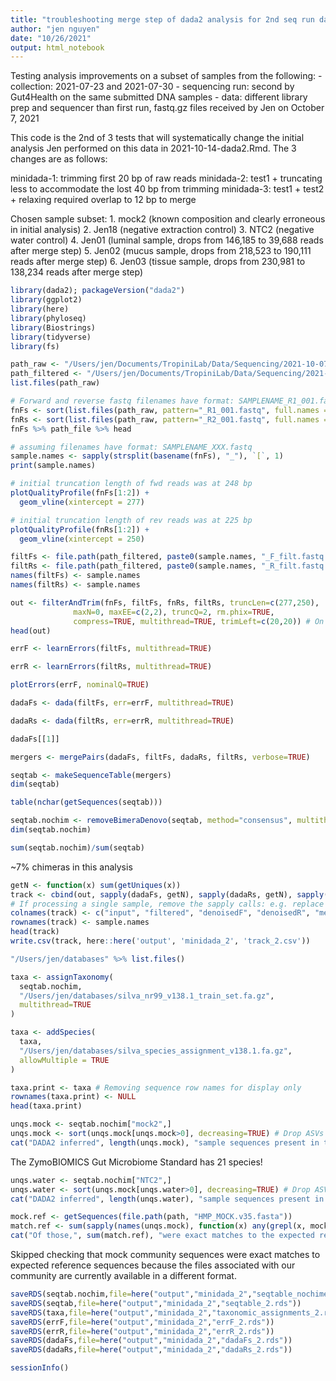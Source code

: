 ```yaml
---
title: "troubleshooting merge step of dada2 analysis for 2nd seq run data"
author: "jen nguyen"
date: "10/26/2021"
output: html_notebook
---
```


Testing analysis improvements on a subset of samples from the following:
- collection: 2021-07-23 and 2021-07-30 
- sequencing run: second by Gut4Health on the same submitted DNA samples
- data: different library prep and sequencer than first run, fastq.gz files received by Jen on October 7, 2021


This code is the 2nd of 3 tests that will systematically change the initial analysis Jen performed on this data in 2021-10-14-dada2.Rmd. The 3 changes are as follows:
  
  minidada-1: trimming first 20 bp of raw reads
  minidada-2: test1 + truncating less to accommodate the lost 40 bp from trimming
  minidada-3: test1 + test2 + relaxing required overlap to 12 bp to merge


Chosen sample subset:
  1. mock2 (known composition and clearly erroneous in initial analysis)
  2. Jen18 (negative extraction control)
  3. NTC2  (negative water control)
  4. Jen01 (luminal sample, drops from 146,185 to 39,688 reads after merge step)
  5. Jen02 (mucus sample, drops from 218,523 to 190,111 reads after merge step)
  6. Jen03 (tissue sample, drops from 230,981 to 138,234 reads after merge step)
  

```r
library(dada2); packageVersion("dada2")
library(ggplot2)
library(here)
library(phyloseq)
library(Biostrings)
library(tidyverse)
library(fs)
```

```r
path_raw <- "/Users/jen/Documents/TropiniLab/Data/Sequencing/2021-10-07/testset/raw"
path_filtered <- "/Users/jen/Documents/TropiniLab/Data/Sequencing/2021-10-07/testset/filtered_2"
list.files(path_raw)
```

```r
# Forward and reverse fastq filenames have format: SAMPLENAME_R1_001.fastq and SAMPLENAME_R2_001.fastq
fnFs <- sort(list.files(path_raw, pattern="_R1_001.fastq", full.names = TRUE))
fnRs <- sort(list.files(path_raw, pattern="_R2_001.fastq", full.names = TRUE))
fnFs %>% path_file %>% head
```

```r
# assuming filenames have format: SAMPLENAME_XXX.fastq
sample.names <- sapply(strsplit(basename(fnFs), "_"), `[`, 1)
print(sample.names)
```

```r
# initial truncation length of fwd reads was at 248 bp
plotQualityProfile(fnFs[1:2]) +
  geom_vline(xintercept = 277)
```
```r
# initial truncation length of rev reads was at 225 bp
plotQualityProfile(fnRs[1:2]) +
  geom_vline(xintercept = 250)
```

```r
filtFs <- file.path(path_filtered, paste0(sample.names, "_F_filt.fastq.gz"))
filtRs <- file.path(path_filtered, paste0(sample.names, "_R_filt.fastq.gz"))
names(filtFs) <- sample.names
names(filtRs) <- sample.names
```

```r
out <- filterAndTrim(fnFs, filtFs, fnRs, filtRs, truncLen=c(277,250),
              maxN=0, maxEE=c(2,2), truncQ=2, rm.phix=TRUE,
              compress=TRUE, multithread=TRUE, trimLeft=c(20,20)) # On Windows set multithread=FALSE
head(out)
```

```r
errF <- learnErrors(filtFs, multithread=TRUE)
```
```r
errR <- learnErrors(filtRs, multithread=TRUE)
```


```r
plotErrors(errF, nominalQ=TRUE)
```


```r
dadaFs <- dada(filtFs, err=errF, multithread=TRUE)
```

```r
dadaRs <- dada(filtRs, err=errR, multithread=TRUE)
```

```r
dadaFs[[1]]
```

```r
mergers <- mergePairs(dadaFs, filtFs, dadaRs, filtRs, verbose=TRUE)
```

```r
seqtab <- makeSequenceTable(mergers)
dim(seqtab)
```


```r
table(nchar(getSequences(seqtab)))
```


```r
seqtab.nochim <- removeBimeraDenovo(seqtab, method="consensus", multithread=TRUE, verbose=TRUE)
dim(seqtab.nochim)
```

```r
sum(seqtab.nochim)/sum(seqtab)
```
~7% chimeras in this analysis

```r
getN <- function(x) sum(getUniques(x))
track <- cbind(out, sapply(dadaFs, getN), sapply(dadaRs, getN), sapply(mergers, getN), rowSums(seqtab.nochim))
# If processing a single sample, remove the sapply calls: e.g. replace sapply(dadaFs, getN) with getN(dadaFs)
colnames(track) <- c("input", "filtered", "denoisedF", "denoisedR", "merged", "nonchim")
rownames(track) <- sample.names
head(track)
write.csv(track, here::here('output', 'minidada_2', 'track_2.csv'))
```

```r
"/Users/jen/databases" %>% list.files()
```


```r
taxa <- assignTaxonomy(
  seqtab.nochim, 
  "/Users/jen/databases/silva_nr99_v138.1_train_set.fa.gz",
  multithread=TRUE
)
```

```r
taxa <- addSpecies(
  taxa, 
  "/Users/jen/databases/silva_species_assignment_v138.1.fa.gz",
  allowMultiple = TRUE
)
```

```r
taxa.print <- taxa # Removing sequence row names for display only
rownames(taxa.print) <- NULL
head(taxa.print)
```

```r
unqs.mock <- seqtab.nochim["mock2",]
unqs.mock <- sort(unqs.mock[unqs.mock>0], decreasing=TRUE) # Drop ASVs absent in the Mock
cat("DADA2 inferred", length(unqs.mock), "sample sequences present in the Mock community.\n")
```
The ZymoBIOMICS Gut Microbiome Standard has 21 species!

```r
unqs.water <- seqtab.nochim["NTC2",]
unqs.water <- sort(unqs.mock[unqs.water>0], decreasing=TRUE) # Drop ASVs absent in the Mock
cat("DADA2 inferred", length(unqs.water), "sample sequences present in the water control\n")
```


```r
mock.ref <- getSequences(file.path(path, "HMP_MOCK.v35.fasta"))
match.ref <- sum(sapply(names(unqs.mock), function(x) any(grepl(x, mock.ref))))
cat("Of those,", sum(match.ref), "were exact matches to the expected reference sequences.\n")
```

Skipped checking that mock community sequences were exact matches to expected reference sequences because the files associated with our community are currently available in a different format.

```r
saveRDS(seqtab.nochim,file=here("output","minidada_2","seqtable_nochimeras_2.rds"))
saveRDS(seqtab,file=here("output","minidada_2","seqtable_2.rds"))
saveRDS(taxa,file=here("output","minidada_2","taxonomic_assignments_2.rds"))
saveRDS(errF,file=here("output","minidada_2","errF_2.rds"))
saveRDS(errR,file=here("output","minidada_2","errR_2.rds"))
saveRDS(dadaFs,file=here("output","minidada_2","dadaFs_2.rds"))
saveRDS(dadaRs,file=here("output","minidada_2","dadaRs_2.rds"))
```


```r
sessionInfo()
```

